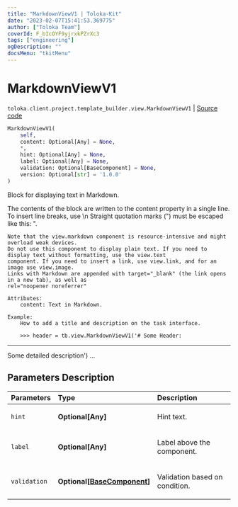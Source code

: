 ```yaml
---
title: "MarkdownViewV1 | Toloka-Kit"
date: "2023-02-07T15:41:53.369775"
author: ["Toloka Team"]
coverId: F_bIcOYF9yjrxkPZrXc3
tags: ["engineering"]
ogDescription: ""
docsMenu: "tkitMenu"
---
```


# MarkdownViewV1
`toloka.client.project.template_builder.view.MarkdownViewV1` | [Source code](https://github.com/Toloka/toloka-kit/blob/v1.1.3/src/client/project/template_builder/view.py#L359)

```python
MarkdownViewV1(
    self,
    content: Optional[Any] = None,
    *,
    hint: Optional[Any] = None,
    label: Optional[Any] = None,
    validation: Optional[BaseComponent] = None,
    version: Optional[str] = '1.0.0'
)
```

Block for displaying text in Markdown.

The contents of the block are written to the content property in a single line. To insert line breaks, use \n
    Straight quotation marks (") must be escaped like this: \".

    Note that the view.markdown component is resource-intensive and might overload weak devices.
    Do not use this component to display plain text. If you need to display text without formatting, use the view.text
    component. If you need to insert a link, use view.link, and for an image use view.image.
    Links with Markdown are appended with target="_blank" (the link opens in a new tab), as well as
    rel="noopener noreferrer"

    Attributes:
        content: Text in Markdown.

    Example:
        How to add a title and description on the task interface.

        >>> header = tb.view.MarkdownViewV1('# Some Header:
---
Some detailed description')
        ...

## Parameters Description

| Parameters | Type | Description |
| :----------| :----| :-----------|
`hint`|**Optional\[Any\]**|<p>Hint text.</p>
`label`|**Optional\[Any\]**|<p>Label above the component.</p>
`validation`|**Optional\[[BaseComponent](/docs-new/toloka-kit/reference/toloka.client.project.template_builder.base.BaseComponent)\]**|<p>Validation based on condition.</p>
